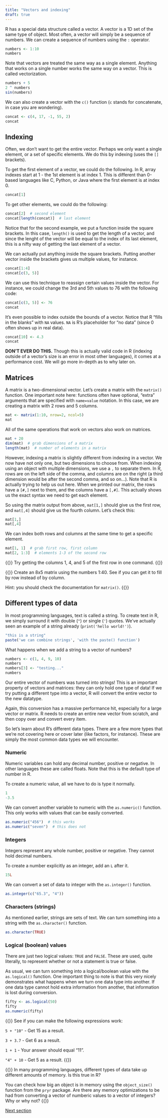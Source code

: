 ```yaml
---
title: "Vectors and indexing"
draft: true
---
```


R has a special data structure called a vector. 
A vector is a 1D set of the same type of object.
Most often, a vector will simply be a sequence of numbers.
We can create a sequence of numbers using the `:` operator.

```r
numbers <- 1:10
numbers
```

Note that vectors are treated the same way as a single element.
Anything that works on a single number works the same way on a vector.
This is called vectorization.

```r
numbers + 5
2 ^ numbers
sin(numbers)
```

We can also create a vector with the `c()` function 
(`c` stands for concatenate, in case you are wondering).

```r
concat <- c(4, 17, -1, 55, 2)
concat
```

## Indexing

Often, we don't want to get the entire vector. 
Perhaps we only want a single element, or a set of specific elements.
We do this by indexing (uses the `[]` brackets).

To get the first element of a vector, we could do the following.
In R, array indexes start at 1 - the 1st element is at index 1.
This is different than 0-based languages like C, Python, or Java 
where the first element is at index 0.

```r
concat[1]
```

To get other elements, we could do the following:

```r
concat[2]  # second element
concat[length(concat)]  # last element
```

Notice that for the second example, we put a function inside the square brackets.
In this case, `length()` is used to get the length of a vector, 
and since the lenght of the vector will be equal to the index of its last element,
this is a nifty way of getting the last element of a vector.

We can actually put anything inside the square brackets. 
Putting another vector inside the brackets gives us multiple values, for instance.

```r
concat[1:4]
concat[c(3, 5)]
```

We can use this technique to reassign certain values inside the vector.
For instance, we could change the 3rd and 5th values to 76 with the following code:

```r
concat[c(3, 5)] <- 76
concat
```

It's even possible to index outside the bounds of a vector.
Notice that R "fills in the blanks" with `NA` values.
`NA` is R's placeholder for "no data" (since 0 often shows up in real data).

```r
concat[10] <- 4.3
concat
```

**DON'T EVER DO THIS.**
Though this is actually valid code in R 
(indexing outside of a vector's size is an error in most other languages),
it comes at a performance cost.
We will go more in-depth as to why later on.

## Matrices

A matrix is a two-dimensional vector.
Let's create a matrix with the `matrix()` function.
One important note here:
functions often have optional, "extra" arguments 
that are specified with `name=value` notation.
In this case, we are creating a matrix with 2 rows and 5 columns.

```r
mat <- matrix(1:10, nrow=2, ncol=5)
mat
```

All of the same operations that work on vectors also work on matrices.

```r
mat + 20
dim(mat)  # grab dimensions of a matrix
length(mat)  # number of elements in a matrix
```

However, indexing a matrix is slightly different from indexing in a vector.
We now have not only one, but two dimensions to choose from.
When indexing using an object with multiple dimensions, we use a `,` to separate them.
In R, rows are on the left side of the comma, 
and columns are on the right 
(a third dimension would be after the second comma, and so on...).
Note that R is actually trying to help us out here.
When we printed our matrix, the rows have a `[#,]` next to them, 
and the columns have a `[,#]`.
This actually shows us the exact syntax we need to get each element.

So using the matrix output from above, `mat[1,]` should give us the first row, 
and `mat[,4]` should give us the fourth column.
Let's check this:

```r
mat[1,]
mat[,4]
```

We can index both rows and columns at the same time to get a specific element.

```r
mat[1, 1]  # grab first row, first column
mat[2, 1:3]  # elements 1-3 of the second row
```

{{<admonition title="Exercise - Grabbing unrelated elements">}}
Try getting the columns 1, 4, and 5 of the first row in one command.
{{</admonition>}}

{{<admonition title="Exercise - Reading documentation">}}
Create an 8x5 matrix using the numbers 1:40. 
See if you can get it to fill by row instead of by column.

Hint: you should check the documentation for `matrix()`.
{{</admonition>}}

## Different types of data

In most programming languages, text is called a string.
To create text in R, we simply surround it with double (`"`) 
or single (`'`) quotes.
We've actually seen an example of a string already
(`print('hello world!')`).

```r
"this is a string"
paste('we can combine strings', 'with the paste() function')
```

What happens when we add a string to a vector of numbers?

```r
numbers <- c(1, 4, 9, 10)
numbers
numbers[3] <- "testing..."
numbers
```

Our entire vector of numbers was turned into strings!
This is an important property of vectors and matrices:
they can only hold one type of data!
If we try putting a different type into a vector,
R will convert the entire vector to the new datatype.

Again, this conversion has a massive performance hit, 
especially for a large vector or matrix.
R needs to create an entire new vector from scratch,
and then copy over and convert every item.

So let's learn about R's different data types.
There are a few more types that we're not covering here
or cover later (like factors, for instance).
These are simply the most common data types we will encounter.

### Numeric

Numeric variables can hold any decimal number, positive or negative.
In other languages these are called floats.
Note that this is the default type of number in R.

To create a numeric value, all we have to do is type it normally.

```r
1
-3.5
```

We can convert another variable to numeric with the `as.numeric()` function.
This only works with values that can be easily converted.

```r
as.numeric("456")  # this works
as.numeric("seven")  # this does not
```

### Integers

Integers represent any whole number, positive or negative. 
They cannot hold decimal numbers.

To create a number explicitly as an integer, add an `L` after it.

```r
15L
```

We can convert a set of data to integer with the `as.integer()` function.

```r
as.integer(c("65.3", "4"))
```

### Characters (strings)

As mentioned earlier, strings are sets of text.
We can turn something into a string with the `as.character()` function.

```r
as.character(TRUE)
```

### Logical (boolean) values

There are just two logical values: `TRUE` and `FALSE`.
These are used, quite literally, to represent whether or not a statement is true or false.

As usual, we can turn something into a logical/boolean value with the `as.logical()` function.
One important thing to note is that this very nicely demonstrates
what happens when we turn one data type into another.
If one data type cannot hold extra information from another, 
that information is lost during conversion.

```r
fifty <- as.logical(50)
fifty
as.numeric(fifty)
```

{{<admonition title="Exercise - Converting data types">}}
See if you can make the following expressions work:

`5 + "10"` - Get 15 as a result.

`3 + 3.7` - Get 6 as a result.

`1 + 1` - Your answer should equal "11".

`"4" + 10` - Get 5 as a result.
{{</admonition>}}

{{<admonition title="Exercise - Data sizes">}}
In many programming languages, different types of data take up different amounts of memory. 
Is this true in R?

You can check how big an object is in memory using the `object_size()` function from the `pryr` package.
Are there any memory optimizations to be had from converting a
vector of numberic values to a vector of integers?
Why or why not?
{{</admonition>}}

[Next section](../dataframes/)

